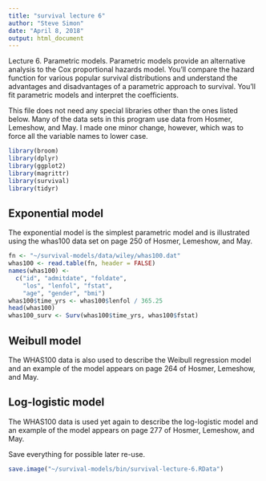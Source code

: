 ```yaml
---
title: "survival lecture 6"
author: "Steve Simon"
date: "April 8, 2018"
output: html_document
---
```


Lecture 6. Parametric models. Parametric models provide an alternative analysis to the Cox proportional hazards model. You'll compare the hazard function for various popular survival distributions and understand the advantages and disadvantages of a parametric approach to survival. You'll fit parametric models and interpret the coefficients.

This file does not need any special libraries other than the ones listed below. Many of the data sets in this program use data from Hosmer, Lemeshow, and May. I made one minor change, however, which was to force all the variable names to lower case.

```r
library(broom)
library(dplyr)
library(ggplot2)
library(magrittr)
library(survival)
library(tidyr)
```

## Exponential model

The exponential model is the simplest parametric model and is illustrated using the whas100 data set on page 250 of Hosmer, Lemeshow, and May.

```r
fn <- "~/survival-models/data/wiley/whas100.dat" 
whas100 <- read.table(fn, header = FALSE) 
names(whas100) <- 
  c("id", "admitdate", "foldate",
    "los", "lenfol", "fstat",
    "age", "gender", "bmi")
whas100$time_yrs <- whas100$lenfol / 365.25
head(whas100)
whas100_surv <- Surv(whas100$time_yrs, whas100$fstat)
```

## Weibull model

The WHAS100 data is also used to describe the Weibull regression model and an example of the model appears on page 264 of Hosmer, Lemeshow, and May.

## Log-logistic model

The WHAS100 data is used yet again to describe the log-logistic model and an example of the model appears on page 277 of Hosmer, Lemeshow, and May.

Save everything for possible later re-use.

```r
save.image("~/survival-models/bin/survival-lecture-6.RData")
```